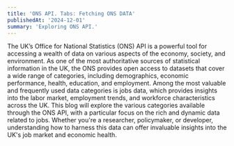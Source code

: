 ```yaml
---
title: 'ONS API. Tabs: Fetching ONS DATA'
publishedAt: '2024-12-01'
summary: 'Exploring ONS API.'
---
```


The UK’s Office for National Statistics (ONS) API is a powerful tool for accessing a wealth of data on various aspects of the economy, society, and environment. As one of the most authoritative sources of statistical information in the UK, the ONS provides open access to datasets that cover a wide range of categories, including demographics, economic performance, health, education, and employment. Among the most valuable and frequently used data categories is jobs data, which provides insights into the labor market, employment trends, and workforce characteristics across the UK. This blog will explore the various categories available through the ONS API, with a particular focus on the rich and dynamic data related to jobs. Whether you're a researcher, policymaker, or developer, understanding how to harness this data can offer invaluable insights into the UK's job market and economic health.
